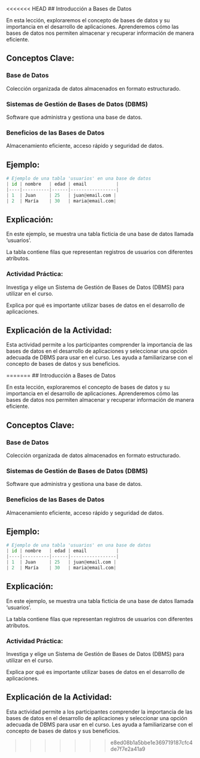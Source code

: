 <<<<<<< HEAD
## Introducción a Bases de Datos

En esta lección, exploraremos el concepto de bases de datos y su importancia en el desarrollo de aplicaciones. Aprenderemos cómo las bases de datos nos permiten almacenar y recuperar información de manera eficiente.

## Conceptos Clave:

### Base de Datos

Colección organizada de datos almacenados en formato estructurado.

### Sistemas de Gestión de Bases de Datos (DBMS)

Software que administra y gestiona una base de datos.

### Beneficios de las Bases de Datos

Almacenamiento eficiente, acceso rápido y seguridad de datos.

## Ejemplo:

```python
# Ejemplo de una tabla 'usuarios' en una base de datos
| id | nombre   | edad | email           |
|----|----------|------|-----------------|
| 1  | Juan     | 25   | juan@email.com |
| 2  | María    | 30   | maria@email.com|
```

## Explicación:

En este ejemplo, se muestra una tabla ficticia de una base de datos llamada 'usuarios'.

La tabla contiene filas que representan registros de usuarios con diferentes atributos.

:::{.callout-important}
### Actividad Práctica:

Investiga y elige un Sistema de Gestión de Bases de Datos (DBMS) para utilizar en el curso.

Explica por qué es importante utilizar bases de datos en el desarrollo de aplicaciones.
:::

## Explicación de la Actividad:

Esta actividad permite a los participantes comprender la importancia de las bases de datos en el desarrollo de aplicaciones y seleccionar una opción adecuada de DBMS para usar en el curso. Les ayuda a familiarizarse con el concepto de bases de datos y sus beneficios.

=======
## Introducción a Bases de Datos

En esta lección, exploraremos el concepto de bases de datos y su importancia en el desarrollo de aplicaciones. Aprenderemos cómo las bases de datos nos permiten almacenar y recuperar información de manera eficiente.

## Conceptos Clave:

### Base de Datos

Colección organizada de datos almacenados en formato estructurado.

### Sistemas de Gestión de Bases de Datos (DBMS)

Software que administra y gestiona una base de datos.

### Beneficios de las Bases de Datos

Almacenamiento eficiente, acceso rápido y seguridad de datos.

## Ejemplo:

```python
# Ejemplo de una tabla 'usuarios' en una base de datos
| id | nombre   | edad | email           |
|----|----------|------|-----------------|
| 1  | Juan     | 25   | juan@email.com |
| 2  | María    | 30   | maria@email.com|
```

## Explicación:

En este ejemplo, se muestra una tabla ficticia de una base de datos llamada 'usuarios'.

La tabla contiene filas que representan registros de usuarios con diferentes atributos.

:::{.callout-important}
### Actividad Práctica:

Investiga y elige un Sistema de Gestión de Bases de Datos (DBMS) para utilizar en el curso.

Explica por qué es importante utilizar bases de datos en el desarrollo de aplicaciones.
:::

## Explicación de la Actividad:

Esta actividad permite a los participantes comprender la importancia de las bases de datos en el desarrollo de aplicaciones y seleccionar una opción adecuada de DBMS para usar en el curso. Les ayuda a familiarizarse con el concepto de bases de datos y sus beneficios.

>>>>>>> e8ed08b1a5bbe1e369719187cfc4de7f7e2a41a9
